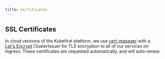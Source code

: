 ```yaml
---
title: Certificates
---
```



<div class="cloud_logo">
  <AWSLogo width="200px" alt="AWS Logo" />
</div>

## SSL Certificates

In cloud versions of the Kubefirst platform, we use [cert-manager](https://cert-manager.io/) with a [Let's Encrypt](https://letsencrypt.org) ClusterIssuer for TLS encryption to all of our services on Ingress. These certificates are requested automatically, and will auto-renew.
